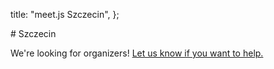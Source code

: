   title: "meet.js Szczecin",
};

<div className="prose dark:prose-invert max-w-none space-y-8 my-8">
  # Szczecin

  We're looking for organizers! [Let us know if you want to help.](mailto:contact@meetjs.pl)
</div> 
